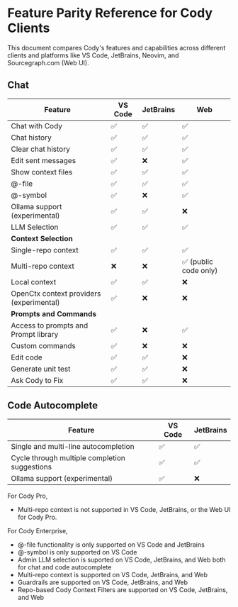 # Feature Parity Reference for Cody Clients

<p className="subtitle">This document compares Cody's features and capabilities across different clients and platforms like VS Code, JetBrains, Neovim, and Sourcegraph.com (Web UI).</p>

## Chat

|               **Feature**                | **VS Code** | **JetBrains** |       **Web**        |
| ---------------------------------------- | ----------- | ------------- | -------------------- |
| Chat with Cody                           | ✅           | ✅             | ✅                    |
| Chat history                             | ✅           | ✅             | ✅                    |
| Clear chat history                       | ✅           | ✅             | ✅                    |
| Edit sent messages                       | ✅           | ❌             | ✅                    |
| Show context files                       | ✅           | ✅             | ✅                    |
| @-file                                   | ✅           | ✅             | ✅                    |
| @-symbol                                 | ✅           | ❌             | ✅                    |
| Ollama support (experimental)            | ✅           | ✅             | ❌                    |
| LLM Selection                            | ✅           | ✅             | ✅                    |
| **Context Selection**                    |             |               |                      |
| Single-repo context                      | ✅           | ✅             | ✅                    |
| Multi-repo context                       | ❌           | ❌             | ✅ (public code only) |
| Local context                            | ✅           | ✅             | ❌                    |
| OpenCtx context providers (experimental) | ✅           | ❌             | ❌                    |
| **Prompts and Commands**                 |             |               |                      |
| Access to prompts and Prompt library     | ✅           | ❌             | ✅                    |
| Custom commands                          | ✅           | ❌             | ❌                    |
| Edit code                                | ✅           | ✅             | ❌                    |
| Generate unit test                       | ✅           | ✅             | ❌                    |
| Ask Cody to Fix                          | ✅           | ✅             | ❌                    |

## Code Autocomplete

|                  **Feature**                  | **VS Code** | **JetBrains** |
| --------------------------------------------- | ----------- | ------------- |
| Single and multi-line autocompletion          | ✅           | ✅             |
| Cycle through multiple completion suggestions | ✅           | ✅             |
| Ollama support (experimental)                 | ✅           | ❌             |

For Cody Pro,

- Multi-repo context is not supported in VS Code, JetBrains, or the Web UI for Cody Pro.

For Cody Enterprise,

- @-file functionality is only supported on VS Code and JetBrains
- @-symbol is only supported on VS Code
- Admin LLM selection is suported on VS Code, JetBrains, and Web both for chat and code autocomplete
- Multi-repo context is supported on VS Code, JetBrains, and Web
- Guardrails are supported on VS Code, JetBrains, and Web
- Repo-based Cody Context Filters are supported on VS Code, JetBrains, and Web
